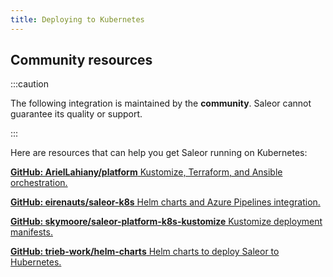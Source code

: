 ```yaml
---
title: Deploying to Kubernetes
---
```



## Community resources

:::caution

The following integration is maintained by the **community**. Saleor cannot guarantee its quality or support.

:::

Here are resources that can help you get Saleor running on Kubernetes:

<CardGrid>

[**GitHub: ArielLahiany/platform** Kustomize, Terraform, and Ansible orchestration.](https://github.com/ArielLahiany/platform)

[**GitHub: eirenauts/saleor-k8s** Helm charts and Azure Pipelines integration.](https://github.com/eirenauts/saleor-k8s)

[**GitHub: skymoore/saleor-platform-k8s-kustomize** Kustomize deployment manifests.](https://github.com/skymoore/saleor-platform-k8s-kustomize)

[**GitHub: trieb-work/helm-charts** Helm charts to deploy Saleor to Hubernetes.](https://github.com/trieb-work/helm-charts)

</CardGrid>
